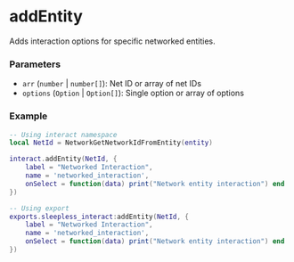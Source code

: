 # addEntity

Adds interaction options for specific networked entities.

### Parameters
- `arr` (`number` | `number[]`): Net ID or array of net IDs
- `options` (`Option` | `Option[]`): Single option or array of options

### Example
```lua
-- Using interact namespace
local NetId = NetworkGetNetworkIdFromEntity(entity)

interact.addEntity(NetId, {
    label = "Networked Interaction",
    name = 'networked_interaction',
    onSelect = function(data) print("Network entity interaction") end
})

-- Using export
exports.sleepless_interact:addEntity(NetId, {
    label = "Networked Interaction",
    name = 'networked_interaction',
    onSelect = function(data) print("Network entity interaction") end
})
``` 